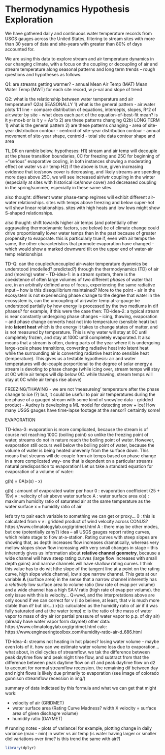 # Thermodynamics Hypothesis Exploration

We have gathered daily and continuous water temperature records from USGS gauges across the United States, filtering to stream sites with more than 30 years of data and site-years with greater than 80% of days accounted for.

We are using this data to explore stream and air temperature dynamics in our changing climate, with a focus on the coupling or decoupling of air and stream temperature along seasonal patterns and long term trends -- rough questions and hypotheses as follows.

Q1: are streams getting warmer?
    - annual Mean Air Temp (MAT) Mean Water Temp (MWT) for each site record, w p-val and slope of trend
    
Q2: what is the relationship between water temperature and air temperature?
    Q2a) SEASONALLY 
        1) what is the general pattern
            - air:water plots 1:1 line 
            - compare distribution of equations, intercepts, slopes, R^2 of air:water by site 
            - what does each part of the equation-of-best-fit mean? is it y=mx+b or is it y = Ax^b
        2) are these patterns changing
    Q2b) LONG TERM
        1) what is the general pattern
        2) are these patterns changing
            - area of site-year distribution contour
            - centroid of site-year distribution contour
            - annual movement of site-year shape, centroid
            - total site data contour shape and area
            
            
TL;DR on ramble below, hypotheses:
    H1) stream and air temp will decouple at the phase transition boundaries, 0C for freezing and 25C for beginning of ~"serious" evaporative cooling, in both instances showing a moderating effect on water vs air temp
    H2) if the above is true, given increasing evidence that ice/snow cover is decreasing, and likely streams are spending more days above 25C, we will see increased air/wtr coupling in the winter (especially at sites with historical ice/snow cover) and decreased coupling in the spring/summer, especially in these same sites
    
 also thought: different water phase-temp regimes will exhibit different air-water relationships. sites with temps above freezing and below super-hot will show linear relationships. sites with high heats and low lows might show S-shaped relationships.    
 
 also thought: shift towards higher air temps (and potentially other aggravating thermodynamic factors, see below) bc of climate change could drive proportionally lower water temps than in the past because of greater propensity to evaporate. this is particularly true if, even with air temps the same, the other characteristics that promote evaporation have changed -- which would show a marked downward tilt on the upper end of water-air temp relationships

TD-Q: can the coupled/uncoupled air-water temperature dyanmics be understood (modelled? predicted?) through the thermodynamics (TD) of air and (moving) water
   - TD-idea-1: in a stream system, there is the coexistence of often large volumes of two different *phases* of water that are, in an arbitraily defined area of focus, experiencing the same radiative input -- how is this disequilibrium maintained? More to the point - air in the ecosystem is not experiencing phase change to the degree that water in the ecosystem is, can the uncoupling of air/water temp at-a-gauge be understood partially by how energy is processed by the two mediums in dif phases? for example, if this were the case then:
   TD-idea-2: a typical stream is near constantly undergoing phase changes -- icing, thawing, evaporation -- and phase change converts heat not into temperature (sensible heat) but into **latent heat** which is the energy it takes to change states of matter, and is not measured by temperature. This is why water will stay at 0C until completely frozen, and stay at 100C until completely evaporated. It also means that a stream is often, during parts of the year where it is undergoing large-scale phase transitions, converting radiative heat into latent heat while the surrounding air is converting radiative heat into sensible heat (temperature). This gives us a testable hypothesis: air and water temperatures will de-couple porportional to the degree of solar energy a stream is devoting to phase change (while icing over, stream temps will stay at 0C while air temps will dip below 0C. while thawing, stream temps will stay at 0C while air temps rise above) 
   
   FREEZING/THAWING
   - we are not 'measureing' temperature after the phase change to ice (?) but, it could be useful to pair air temperatures during the ice phase of a gauged stream with some kind of snow/ice data
     - gridded product
     - Audrey is developing a ML model for detecting snow + ice! How many USGS gauges have time-lapse footage at the sensor? certaintly some!
   
   EVAPORATION
   
   TD-idea-3: evaporation is more complicated, because the stream is of course not reaching 100C (boiling point) so unlike the freezing point of water, streams do not in nature reach the boiling point of water. However, evaporation still occurs well below the boiling point of water, because the volume of water is being heated unevenly from the surface down. This means that streams will de-couple from air temps based on phase change in a more complicated way- one that is depndent on a particular streams natural predisposition to evaporation! Let us take a standard equation for evaporation of a volume of water:
   
  g(h) = 0A(x(s) - x)
  
  g(h) : amount of evaporated water per hour
  0 : evaporation coefficient (25 + 19v)
  v : velocity of air above water surface
  A : water surface area
  x(s) : maximum humidity ratio of saturated air at the same temperature as the water surface
  x = humidity ratio of air
  
  let's try to pair each variable to something we can get or proxy...
  0 : this is calculated from v
  v : gridded product of wind velocity across CONUS? https://www.climatologylab.org/gridmet.html
  A : there may be other modes, but one (potentially zany?) idea -- all USGS gauges report rating curves, which relate stage to flow at-a-station. Rating curves with steep slopes are showing that, as depth increases flow increases dramatically, whereas very mellow slopes show flow increasing with very small changes in stage -- this inherently gives us information about **relative channel geometry**, because a wide channel will have steep rating curves (large flow increases with small depth gains) and narrow channels will have shallow rating curves. I think this value has to do wit hthe slope of the tangent line at a point on the rating curve, high slope wide channel, low slope narrow channel. This gets at our variable **A** (surface area) in the sense that a narrow channel inherently has a *relatively* low surface area to volume ratio (low rate of evap per volume) and a wide channel has a high SA:V ratio (high rate of evap per volume). the only issue with this is velocity... Q=wvd, and the interpretations above are only sound if we can correct for v (i do believe, at least, that v is much more stable than d? but idk...)
  x(s): calculated as the humidity ratio of air if it was fully saturated and at the water temp)
  x: is the ratio of the mass of water vapor to mass of dry air (or partial pressure of water vapor to p.p. of dry air) (already have water vapor form daymet) other data: https://www.climatologylab.org/gridmet.html calc: https://www.engineeringtoolbox.com/humidity-ratio-air-d_686.html
  
  TD-idea-4: streams not heating in hot places? losing water volume -- maybe even lots of it. how can we estimate water volume loss due to evaporation... what about, in diel cycles of streamflow, we tak the difference between peak daytime flow and peak night time flow, and subtract from that the difference between peak daytime flow on d1 and peak daytime flow on d2 to account for normal streamflow recession. the remaining dif between day and night flows is likely due primarily to evaporation (see image of colorado gunnison streamflow recession in img/)
  
  summary of data indictaed by this formula and what we can get that might work:
  
  - velocity of air (GRIDMET)
  - water surface area (Rating Curve Madness? width X velocity = surface area of given dischagre volume)
  - humidity ratio (DAYMET)
  
  
  # running notes
  - plots of variance! for example, plotting change in daily variance (max - min) in water vs air temp (is water having larger or smaller diel variations over time? is this trend the same with air?)

```r
library(dplyr)


```
